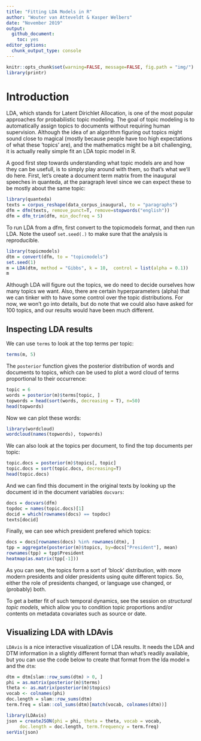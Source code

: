 ```yaml
---
title: "Fitting LDA Models in R"
author: "Wouter van Atteveldt & Kasper Welbers"
date: "November 2019"
output: 
  github_document:
    toc: yes
editor_options: 
  chunk_output_type: console
---
```



```r
knitr::opts_chunk$set(warning=FALSE, message=FALSE, fig.path = "img/")
library(printr)
```

# Introduction

LDA, which stands for Latent Dirichlet Allocation, is one of the most popular approaches for probabilistic topic modeling. The goal of topic modeling is to automatically assign topics to documents without requiring human supervision. Although the idea of an algorithm figuring out topics might sound close to magical (mostly because people have too high expectations of what these 'topics' are), and the mathematics might be a bit challenging, it is actually really simple fit an LDA topic model in R.  

A good first step towards understanding what topic models are and how they can be usefull, is to simply play around with them, so that's what we'll do here. First, let's create a document term matrix from the inaugural speeches in quanteda, at the paragraph level since we can expect these to be mostly about the same topic:

```r
library(quanteda)
texts = corpus_reshape(data_corpus_inaugural, to = "paragraphs")
dfm = dfm(texts, remove_punct=T, remove=stopwords("english"))
dfm = dfm_trim(dfm, min_docfreq = 5)
```

To run LDA from a dfm, first convert to the topicmodels format, and then run LDA. 
Note the useof `set.seed(.)` to make sure that the analysis is reproducible. 

```r
library(topicmodels)
dtm = convert(dfm, to = "topicmodels") 
set.seed(1)
m = LDA(dtm, method = "Gibbs", k = 10,  control = list(alpha = 0.1))
m
```

Although LDA will figure out the topics, we do need to decide ourselves how many topics we want. Also, there are certain hyperparameters (alpha) that we can tinker with to have some control over the topic distributions. For now, we won't go into details, but do note that we could also have asked for 100 topics, and our results would have been much different.  

## Inspecting LDA results

We can use `terms` to look at the top terms per topic:

```r
terms(m, 5)
```

The `posterior` function gives the posterior distribution of words and documents to topics,
which can be used to plot a word cloud of terms proportional to their occurrence:

```r
topic = 6
words = posterior(m)$terms[topic, ]
topwords = head(sort(words, decreasing = T), n=50)
head(topwords)
```

Now we can plot these words:

```r
library(wordcloud)
wordcloud(names(topwords), topwords)
```

We can also look at the topics per document, to find the top documents per topic:

```r
topic.docs = posterior(m)$topics[, topic] 
topic.docs = sort(topic.docs, decreasing=T)
head(topic.docs)
```

And we can find this document in the original texts by looking up the document id in the document variables `docvars`:

```r
docs = docvars(dfm)
topdoc = names(topic.docs)[1]
docid = which(rownames(docs) == topdoc)
texts[docid]
```

Finally, we can see which president prefered which topics:

```r
docs = docs[rownames(docs) %in% rownames(dtm), ]
tpp = aggregate(posterior(m)$topics, by=docs["President"], mean)
rownames(tpp) = tpp$President
heatmap(as.matrix(tpp[-1]))
```

As you can see, the topics form a sort of 'block' distribution, with more modern presidents and older presidents
using quite different topics. So, either the role of presidents changed, or language use changed, or (probably) both.

To get a better fit of such temporal dynamics, see the session on *structural topic models*, which allow you to condition topic proportions and/or contents on metadata covariates such as source or date. 

## Visualizing LDA with LDAvis

`LDAvis` is a nice interactive visualization of LDA results.
It needs the LDA and DTM information in a slightly different format than what's readily available, but you can use the code below to create that format from the
lda model `m` and the `dtm`:

```r
dtm = dtm[slam::row_sums(dtm) > 0, ]
phi = as.matrix(posterior(m)$terms)
theta <- as.matrix(posterior(m)$topics)
vocab <- colnames(phi)
doc.length = slam::row_sums(dtm)
term.freq = slam::col_sums(dtm)[match(vocab, colnames(dtm))]

library(LDAvis)
json = createJSON(phi = phi, theta = theta, vocab = vocab,
     doc.length = doc.length, term.frequency = term.freq)
serVis(json)
```
